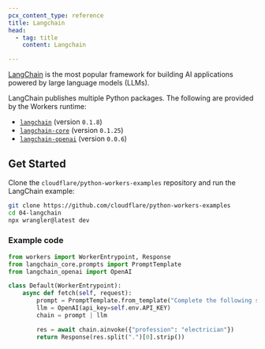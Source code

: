 ```yaml
---
pcx_content_type: reference
title: Langchain
head:
  - tag: title
    content: Langchain

---
```



[LangChain](https://www.langchain.com/) is the most popular framework for building AI applications powered by large language models (LLMs).

LangChain publishes multiple Python packages. The following are provided by the Workers runtime:

* [`langchain`](https://pypi.org/project/langchain/) (version `0.1.8`)
* [`langchain-core`](https://pypi.org/project/langchain-core/) (version `0.1.25`)
* [`langchain-openai`](https://pypi.org/project/langchain-openai/) (version `0.0.6`)

## Get Started

<Render file="python-workers-beta-packages" product="workers" />

Clone the `cloudflare/python-workers-examples` repository and run the LangChain example:

```bash
git clone https://github.com/cloudflare/python-workers-examples
cd 04-langchain
npx wrangler@latest dev
```

### Example code

```python
from workers import WorkerEntrypoint, Response
from langchain_core.prompts import PromptTemplate
from langchain_openai import OpenAI

class Default(WorkerEntrypoint):
    async def fetch(self, request):
        prompt = PromptTemplate.from_template("Complete the following sentence: I am a {profession} and ")
        llm = OpenAI(api_key=self.env.API_KEY)
        chain = prompt | llm

        res = await chain.ainvoke({"profession": "electrician"})
        return Response(res.split(".")[0].strip())
```
